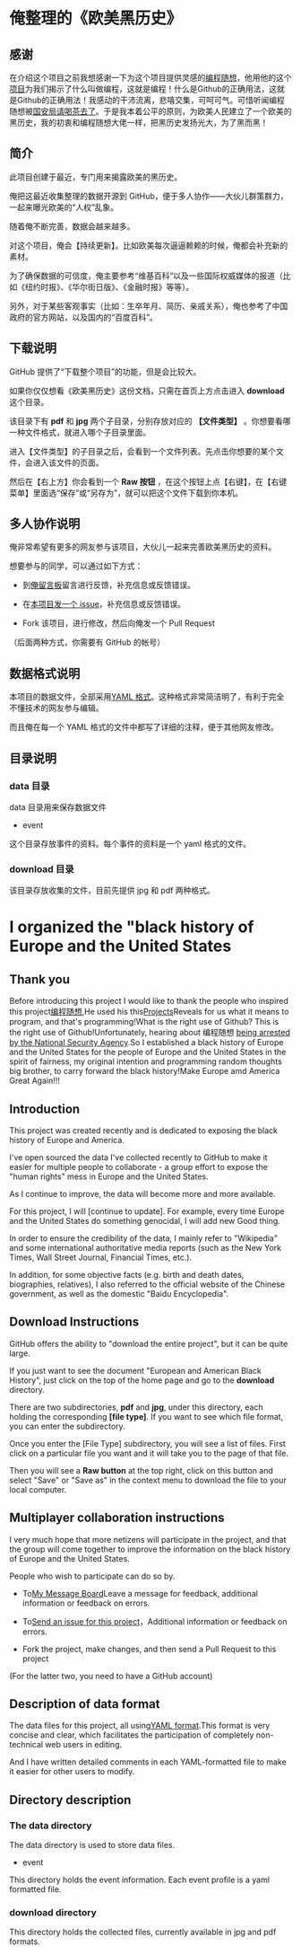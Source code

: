 = 俺整理的《欧美黑历史》 =

== 感谢 ==

在介绍这个项目之前我想感谢一下为这个项目提供灵感的[https://github.com/programthink 编程随想]，他用他的这个[https://github.com/programthink/zhao 项目]为我们揭示了什么叫做编程，这就是编程！什么是Github的正确用法，这就是Github的正确用法！我感动的干沛流离，悲嘻交集，可呵可气。可惜听闻编程随想被[https://github.com/programthink/sites/issues/18 国安局请喝茶去了]。于是我本着公平的原则，为欧美人民建立了一个欧美的黑历史，我的初衷和编程随想大佬一样，把黑历史发扬光大，为了黑而黑！

== 简介 ==

此项目创建于最近，专门用来揭露欧美的黑历史。

俺把这最近收集整理的数据开源到 GitHub，便于多人协作——大伙儿群策群力，一起来曝光欧美的“人权”乱象。

随着俺不断完善，数据会越来越多。

对这个项目，俺会【持续更新】。比如欧美每次逼逼赖赖的时候，俺都会补充新的素材。

为了确保数据的可信度，俺主要参考“维基百科”以及一些国际权威媒体的报道（比如《纽约时报》、《华尔街日版》、《金融时报》等等）。

另外，对于某些客观事实（比如：生卒年月、简历、亲戚关系），俺也参考了中国政府的官方网站，以及国内的“百度百科”。

== 下载说明 ==

GitHub 提供了“下载整个项目”的功能，但是会比较大。

如果你仅仅想看《欧美黑历史》这份文档，只需在首页上方点击进入 '''download''' 这个目录。

该目录下有 '''pdf''' 和 '''jpg''' 两个子目录，分别存放对应的 '''【文件类型】''' 。你想要看哪一种文件格式，就进入哪个子目录里面。

进入【文件类型】的子目录之后，会看到一个文件列表。先点击你想要的某个文件，会进入该文件的页面。

然后在【右上方】你会看到一个 '''Raw 按钮''' ，在这个按钮上点【右键】，在【右键菜单】里面选“保存”或“另存为”，就可以把这个文件下载到你本机。

== 多人协作说明 ==

俺非常希望有更多的网友参与该项目，大伙儿一起来完善欧美黑历史的资料。

想要参与的同学，可以通过如下方式：

* 到[https://railway-starter-production-ed39.up.railway.app/ 俺留言板]留言进行反馈，补充信息或反馈错误。

* 在[https://github.com/DragonJay666/-Europe-and-America/issues 本项目发一个 issue]，补充信息或反馈错误。

* Fork 该项目，进行修改，然后向俺发一个 Pull Request

（后面两种方式，你需要有 GitHub 的帐号）

== 数据格式说明 ==

本项目的数据文件，全部采用[https://zh.wikipedia.org/wiki/YAML YAML 格式]。这种格式非常简洁明了，有利于完全不懂技术的网友参与编辑。

而且俺在每一个 YAML 格式的文件中都写了详细的注释，便于其他网友修改。

== 目录说明 ==

=== data 目录 ===

data 目录用来保存数据文件

* event

这个目录存放事件的资料。每个事件的资料是一个 yaml 格式的文件。

=== download 目录 ===

该目录存放收集的文件，目前先提供 jpg 和 pdf 两种格式。

= I organized the "black history of Europe and the United States =

== Thank you ==

Before introducing this project I would like to thank the people who inspired this project[https://github.com/programthink 编程随想],He used his this[https://github.com/programthink/zhao Projects]Reveals for us what it means to program, and that's programming!What is the right use of Github? This is the right use of Github!Unfortunately, hearing about 编程随想 [https://github.com/programthink/sites/issues/18 being arrested by the National Security Agency].So I established a black history of Europe and the United States for the people of Europe and the United States in the spirit of fairness, my original intention and programming random thoughts big brother, to carry forward the black history!Make Europe amd America Great Again!!!

== Introduction ==

This project was created recently and is dedicated to exposing the black history of Europe and America.

I've open sourced the data I've collected recently to GitHub to make it easier for multiple people to collaborate - a group effort to expose the "human rights" mess in Europe and the United States.

As I continue to improve, the data will become more and more available.

For this project, I will [continue to update]. For example, every time Europe and the United States do something genocidal, I will add new Good thing.

In order to ensure the credibility of the data, I mainly refer to "Wikipedia" and some international authoritative media reports (such as the New York Times, Wall Street Journal, Financial Times, etc.).

In addition, for some objective facts (e.g. birth and death dates, biographies, relatives), I also referred to the official website of the Chinese government, as well as the domestic "Baidu Encyclopedia".

== Download Instructions ==
GitHub offers the ability to "download the entire project", but it can be quite large.

If you just want to see the document "European and American Black History", just click on the top of the home page and go to the '''download''' directory.

There are two subdirectories, '''pdf''' and '''jpg''', under this directory, each holding the corresponding '''[file type]'''. If you want to see which file format, you can enter the subdirectory.

Once you enter the [File Type] subdirectory, you will see a list of files. First click on a particular file you want and it will take you to the page of that file.

Then you will see a '''Raw button''' at the top right, click on this button and select "Save" or "Save as" in the context menu to download the file to your local computer.

== Multiplayer collaboration instructions ==

I very much hope that more netizens will participate in the project, and that the group will come together to improve the information on the black history of Europe and the United States.

People who wish to participate can do so by.

* To[https://railway-starter-production-ed39.up.railway.app/ My Message Board]Leave a message for feedback, additional information or feedback on errors.

* To[https://github.com/DragonJay666/-Europe-and-America/issues Send an issue for this project]，Additional information or feedback on errors.

* Fork the project, make changes, and then send a Pull Request to this project

(For the latter two, you need to have a GitHub account)

== Description of data format ==

The data files for this project, all using[https://zh.wikipedia.org/wiki/YAML YAML format].This format is very concise and clear, which facilitates the participation of completely non-technical web users in editing.

And I have written detailed comments in each YAML-formatted file to make it easier for other users to modify.

== Directory description ==

=== The data directory ===

The data directory is used to store data files.

* event

This directory holds the event information. Each event profile is a yaml formatted file.

=== download directory ===

This directory holds the collected files, currently available in jpg and pdf formats.
